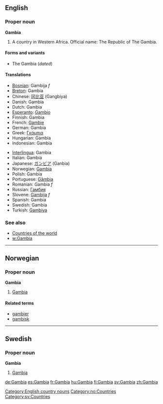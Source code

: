 ==English==
===Proper noun===
'''Gambia'''

# A country in Western Africa.  Official name: The Republic of The Gambia.

====Forms and variants====
*The Gambia (''dated'')

====Translations====
{{top}}
*[[Bosnian]]: Gambija ''f''
*[[Breton]]: Gambia
*Chinese: [[冈比亚]] (Gangbiya)
*Danish: Gambia
*Dutch: Gambia
*[[Esperanto]]: [[Gambio]]
*Finnish: Gambia
*French: [[Gambie]]
*German: Gambia
*Greek: [[Γκάμπια]]
*Hungarian: Gambia
*Indonesian: Gambia
{{mid}}
*[[Interlingua]]: Gambia
*Italian: Gambia
*Japanese: [[ガンビア]] (Ganbia)
*Norwegian: [[#Norwegian|Gambia]]
*Polish: Gambia
*Portuguese: [[Gâmbia]]
*Romanian: Gambia ''f''
*Russian: [[Гамбия]]
*Slovene: [[Gambija]] ''f''
*Spanish: Gambia
*Swedish: Gambia
*Turkish: [[Gambiya]]
{{bottom}}

===See also===
*[[Countries of the world]]
*[[w:Gambia]]
[[Category:English country nouns]]

----
==Norwegian==
===Proper noun===
'''Gambia'''

#[[Gambia#English|Gambia]]

====Related terms====
*[[gambier]]
*[[gambisk]]

----
==Swedish==
===Proper noun===
'''Gambia'''

#[[Gambia#English|Gambia]]

[[Category:no:Countries]]
[[Category:sv:Countries]]

[[de:Gambia]]
[[es:Gambia]]
[[fr:Gambia]]
[[hu:Gambia]]
[[fi:Gambia]]
[[sv:Gambia]]
[[zh:Gambia]]